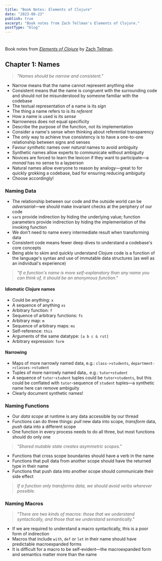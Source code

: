 ```yaml
---
title: "Book Notes: Elements of Clojure"
date: "2023-08-23"
publish: true
excerpt: "Book notes from Zach Tellman's Elements of Clojure."
postType: "blog"
---
```

#

Book notes from [*Elements of Clojure*](https://elementsofclojure.com/) by [Zach Tellman](https://ideolalia.com/).

## Chapter 1: Names

> *"Names should be narrow and consistent."*

- Narrow means that the name cannot represent anything else
- Consistent means that the name is congruent with the surrounding code and should not be misunderstood by someone familiar with the codebase
- The textual representation of a name is its *sign*
- The thing a name refers to is its *referent*
- How a name is used is its *sense*
- Narrowness does not equal specificity
- Describe the purpose of the function, not its implementation
- Consider a name's sense when thinking about referential transparency
- The only way to achieve true consistency is to have a one-to-one relationship between signs and senses
- Favour *synthetic* names over *natural* names to avoid ambiguity
- Synthetic names allow experts to communicate without ambiguity
- Novices are forced to learn the lexicon if they want to participate—a *monad* has no sense to a layperson
- Natural names allow everyone to reason by analogy—great to for quickly grokking a codebase, bad for ensuring reducing ambiguity
- Choose accordingly!

### Naming Data

- The relationship between our code and the outside world can be *adversarial*—we should make invariant checks at the periphery of our code
- `var`s provide indirection by hiding the underlying value; function parameters provide indirection by hiding the implementation of the invoking function
- We don't need to name every intermediate result when transforming data
- Consistent code means fewer deep dives to understand a codebase's core concepts
- Being able to skim and quickly understand Clojure code is a function of the language's syntax and use of immutable data structures (as well as an individual's experience)

> *"If a function's name is more self-explanatory than any name you can think of, it should be an anonymous function."*

#### Idiomatic Clojure names

- Could be anything: `x`
- A sequence of anything `xs`
- Arbitrary function: `f`
- Sequence of arbitrary functions: `fs`
- Arbitrary map: `m`
- Sequence of arbitrary maps: `ms`
- Self-reference: `this`
- Arguments of the same datatype: `[a b c & rst]`
- Arbitrary expression: `form`

#### Narrowing

- Maps of more narrowly named data, e.g.: `class->students`, `department->classes->student`
- Tuples of more narrowly named data,. e.g.: `tutor+student`
- A sequence of `tutor`-`student` tuples could be `tutor+students`, but this could be conflated with `tutor`-sequence of `student` tuples—a synthetic name here can remove ambiguity
- Clearly document synthetic names!

### Naming Functions

- Our *data scope* at runtime is any data accessible by our thread
- Functions can do three things: *pull* new data into scope, *transform* data, *push* data into a different scope
- One function in every process needs to do all three, but most functions should do only one

> *"Shared mutable state creates asymmetric scopes."*

- Functions that cross scope boundaries should have a verb in the name
- Functions that pull data from another scope should have the returned type in their name
- Functions that push data into another scope should communicate their side effect

> *If a function only transforms data, we should avoid verbs wherever possible.*

### Naming Macros

> *"There are two kinds of macros: those that we understand syntactically, and those that we understand semantically."*

- If we are required to understand a macro syntactically, this is a poor form of indirection
- Macros that include `with`, `def` or `let` in their name should have predictable macroexpanded forms
- It is difficult for a macro to be self-evident—the macroexpanded form and semantics matter more than the name
